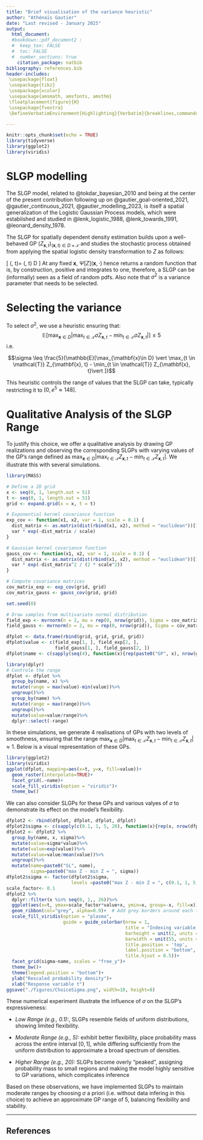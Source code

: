 ```yaml
---
title: "Brief visualisation of the variance heuristic"
author: "Athénaïs Gautier"
date: "Last revised - January 2025"
output:
  html_document:
  #bookdown::pdf_document2 :
  #  keep_tex: FALSE
  #  toc: FALSE
  #  number_sections: true
    citation_package: natbib
bibliography: references.bib
header-includes:
 \usepackage{float}
 \usepackage{tikz}
 \usepackage{xcolor}
 \usepackage{amsmath, amsfonts, amsthm}
 \floatplacement{figure}{H}
 \usepackage{fvextra}
 \DefineVerbatimEnvironment{Highlighting}{Verbatim}{breaklines,commandchars=\\\{\}}

---
```


\newcommand{\xX}{\mathbf{x}}
\newcommand{\xI}{\mathcal{T}}
\newcommand{\xR}{\mathbb{R}}
\newcommand{\dimI}{d_\xI}
\newcommand{\dimD}{d_D}
\newcommand{\dxx}{d_{\xX, \xX'}}
\newcommand{\kincrement}{k_{\text{inc}}}
\newcommand{\mincrement}{m_{\text{inc}}}
\newcommand{\xM}{M(\xX, \xX')}
\newcommand{\diam}{D_{\xX, \xX'}(\xI)}
\newcommand{\xY}{\Vert \xX - \xX' \Vert^{\alpha_1 /2}}
\newcommand{\sigFieldM}{\mathcal{B}(\xI)}

\newcommand{\proc}[3]{
\ifstrempty{#3}%
{%
\ifstrempty{#2}%
{%
#1
}{%
#1_{#2}
}%
}{%
(#1_{#2})_{#3}
}%
}

```r
knitr::opts_chunk$set(echo = TRUE)
library(tidyverse)
library(ggplot2)
library(viridis)
```

# SLGP modelling

The SLGP model, related to @tokdar_bayesian_2010 and being at the center of the present contribution following up on @gautier_goal-oriented_2021, @gautier_continuous_2021, @gautier_modelling_2023, is itself a spatial generalization of the Logistic Gaussian Process models, which were established and studied in @lenk_logistic_1988, @lenk_towards_1991, @leonard_density_1978.

The SLGP for spatially dependent density estimation builds upon a well-behaved GP $(Z_{\xX, t})_{(\xX, t) \in D\times\mathcal{T}}$ and studies the stochastic process obtained from applying the spatial logistic density transformation to $Z$ as follows:

\[
\label{eq:informalSLGP}
\Psi[Z](\xX, t)= \dfrac{e^{\sigma Z_{\xX, t}}}{\int_{[0, 1]} e^{\sigma  Z_{\xX, u}} \,d\lambda(u) } \text{ for all } (\xX, t) \in D\times\mathcal{T}
\]
At any fixed $\xX$, $\Psi[Z](\xX, \cdot)$ hence returns a random function that is, by construction, positive and integrates to one, therefore, a SLGP can be (informally) seen as a field of random pdfs. Also note that $\sigma^2$ is a variance parameter that needs to be selected.

# Selecting the variance

To select $\sigma^2$, we use a heuristic ensuring that:
$$\mathbb{E}[\max_{\xX \in D} \vert \max_{t \in \xI} \sigma Z_{\xX, t} - \min_{t \in \xI} \sigma Z_{\xX, t}\vert ] \leq 5$$
i.e.

$$\sigma \leq \frac{5}{\mathbb{E}[\max_{\xX \in D} \vert \max_{t \in \xI} Z_{\xX, t} - \min_{t \in \xI}  Z_{\xX, t}\vert ]}$$

This heuristic controls the range of values that the SLGP can take, typically restricting it to $[0, e^5\approx 148]$.

# Qualitative Analysis of the SLGP Range

To justify this choice, we offer a qualitative analysis by drawing GP realizations and observing the corresponding SLGPs with varying values of the GP’s range defined as $\max_{\xX \in D} \vert \max_{t \in \xI} Z_{\xX, t} - \min_{t \in \xI} Z_{\xX, t}\vert$.  We illustrate this with several simulations.

```r
library(MASS)

# Define a 2D grid
x <- seq(0, 1, length.out = 51)  
t <- seq(0, 1, length.out = 51) 
grid <- expand.grid(x = x, t = t)

# Exponential kernel covariance function
exp_cov <- function(x1, x2, var = 1, scale = 0.1) {
  dist_matrix <- as.matrix(dist(rbind(x1, x2), method = "euclidean"))[1:nrow(x1), (nrow(x1) + 1):(nrow(x1) + nrow(x2))]
  var * exp(-dist_matrix / scale)
}

# Gaussian kernel covariance function
gauss_cov <- function(x1, x2, var = 1, scale = 0.1) {
  dist_matrix <- as.matrix(dist(rbind(x1, x2), method = "euclidean"))[1:nrow(x1), (nrow(x1) + 1):(nrow(x1) + nrow(x2))]
  var * exp(-dist_matrix^2 / (2 * scale^2))
}

# Compute covariance matrices
cov_matrix_exp <- exp_cov(grid, grid)
cov_matrix_gauss <- gauss_cov(grid, grid)

set.seed(0)

# Draw samples from multivariate normal distribution
field_exp <- mvrnorm(n = 2, mu = rep(0, nrow(grid)), Sigma = cov_matrix_exp)
field_gauss <- mvrnorm(n = 2, mu = rep(0, nrow(grid)), Sigma = cov_matrix_gauss)

dfplot <- data.frame(rbind(grid, grid, grid, grid))
dfplot$value <- c(field_exp[1, ], field_exp[2, ],
                  field_gauss[1, ], field_gauss[2, ])
dfplot$name <- c(sapply(seq(4), function(x){rep(paste0("GP", x), nrow(grid))}))

library(dplyr)
# Controle the range
dfplot <- dfplot %>%
  group_by(name, x) %>%
  mutate(range = max(value)-min(value))%>%
  ungroup()%>%
  group_by(name) %>%
  mutate(range = max(range))%>%
  ungroup()%>%
  mutate(value=value/range)%>%
  dplyr::select(-range)

```

In these simulations, we generate 4 realisations of GPs with two levels of smoothness, ensuring that the range $\max_{\xX \in D} \vert \max_{t \in \xI} Z_{\xX, t} - \min_{t \in \xI} Z_{\xX, t}\vert \approx 1$. Below is a visual representation of these GPs.

```r
library(ggplot2)
library(viridis)
ggplot(dfplot, mapping=aes(x=t, y=x, fill=value))+
  geom_raster(interpolate=TRUE)+
  facet_grid(.~name)+  
  scale_fill_viridis(option = "viridis")+
  theme_bw()
```

We can also consider SLGPs for these GPs and various valyes of $\sigma$ to demonstrate its effect on the model's flexibility.

```r
dfplot2 <- rbind(dfplot, dfplot, dfplot, dfplot)
dfplot2$sigma <- c(sapply(c(0.1, 1, 5, 20), function(x){rep(x, nrow(dfplot))}))
dfplot2 <- dfplot2 %>%
  group_by(name, x, sigma)%>%
  mutate(value=sigma*value)%>%
  mutate(value=exp(value))%>%
  mutate(value=value/mean(value))%>%
  ungroup()%>%
  mutate(name=paste0("SL", name),
         sigma=paste0("max Z - min Z = ", sigma))
dfplot2$sigma <- factor(dfplot2$sigma,
                        levels =paste0("max Z - min Z = ", c(0.1, 1, 5, 20)))
scale_factor<- 0.1
dfplot2 %>%
  dplyr::filter(x %in% seq(0, 1,, 26))%>%
  ggplot(aes(x=t, ymax=scale_factor*value+x, ymin=x, group=-x, fill=x))+
  geom_ribbon(col="grey", alpha=0.9)+  # Add grey borders around each tile
  scale_fill_viridis(option = "plasma",
                     guide = guide_colorbar(nrow = 1,
                                            title = "Indexing variable x",
                                            barheight = unit(2, units = "mm"),
                                            barwidth = unit(55, units = "mm"),
                                            title.position = 'top',
                                            label.position = "bottom",
                                            title.hjust = 0.5))+
  facet_grid(sigma~name, scales = "free_y")+
  theme_bw()+
  theme(legend.position = "bottom")+
  ylab("Rescaled probability density")+
  xlab("Response variable t")
ggsave("./figures/ChoiceSigma.png", width=10, height=8)
```

These numerical experiment illustrate the influence of $\sigma$ on the SLGP's expressiveness: 

* *Low Range (e.g., 0.1):*, SLGPs resemble fields of uniform distributions, showing limited flexibility.

* *Moderate Range (e.g., 5): *  exhibit better flexibility, place probability mass across the entire interval $[0, 1]$, while differing sufficiently from the uniform distribution to approximate a broad spectrum of densities.

* *Higher Range (e.g., 20): * SLGPs become overly "peaked", assigning probability mass to small regions and making the model highly sensitive to GP variations, which complicates inference

Based on these observations, we have implemented SLGPs to maintain moderate ranges by choosing $\sigma$ a priori (i.e. without data infering in this choice) to achieve an approximate GP range of 5, balancing flexibility and stability.

<hr>

## References
